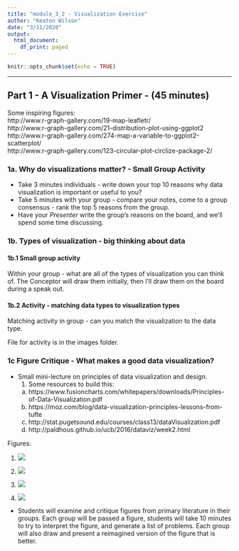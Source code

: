 ```yaml
---
title: "module_3_2 - Visualization Exercise"
author: "Keaton Wilson"
date: "3/11/2020"
output:
  html_document:
    df_print: paged
---
```


```r
knitr::opts_chunk$set(echo = TRUE)
```

***
## Part 1 - A Visualization Primer - (45 minutes)
  Some inspiring figures:  
http://www.r-graph-gallery.com/19-map-leafletr/  
http://www.r-graph-gallery.com/21-distribution-plot-using-ggplot2  
http://www.r-graph-gallery.com/274-map-a-variable-to-ggplot2-scatterplot/  
http://www.r-graph-gallery.com/123-circular-plot-circlize-package-2/  
  
  
### 1a. Why do visualizations matter? - Small Group Activity

  * Take 3 minutes individuals - write down your top 10 reasons why data visualization is important or useful to you?
  * Take 5 minutes with your group - compare your notes, come to a group consensus - rank the top 5 reasons from the group.
  * Have your *Presenter* write the group's reasons on the board, and we'll spend some time discussing.
  
### 1b. Types of visualization - big thinking about data

#### 1b.1 Small group activity  
  Within your group - what are all of the types of visualization you can think of. The Conceptor will draw them initially, then I'll draw them on the board during a speak out.  
  

#### 1b.2 Activity - matching data types to visualization types  
  Matching activity in group - can you match the visualization to the data type. 
  
  File for activity is in the images folder. 

### 1c Figure Critique - What makes a good data visualization?
  * Small mini-lecture on principles of data visualization and design.
    1. Some resources to build this: 
      a. https://www.fusioncharts.com/whitepapers/downloads/Principles-of-Data-Visualization.pdf
      b. https://moz.com/blog/data-visualization-principles-lessons-from-tufte
      c. http://stat.pugetsound.edu/courses/class13/dataVisualization.pdf
      d. http://paldhous.github.io/ucb/2016/dataviz/week2.html
      
Figures:  

  1. ![](https://raw.githubusercontent.com/keatonwilson/biostats/master/Images/3d-column-chart-of-awesome.png)  
  
  2. ![](https://raw.githubusercontent.com/keatonwilson/biostats/master/Images/Bling_fig3.jpg)  
  
  3. ![](https://raw.githubusercontent.com/keatonwilson/biostats/master/Images/cawley_fig1.jpg)  
  
  4. ![](https://raw.githubusercontent.com/keatonwilson/biostats/master/Images/roeder_fig4.jpg)  
  
      
  * Students will examine and critique figures from primary literature in their groups. Each group will be passed a figure, students will take 10 minutes to try to interpret the figure, and generate a list of problems. Each group will also draw and present a reimagined version of the figure that is better. 
  
